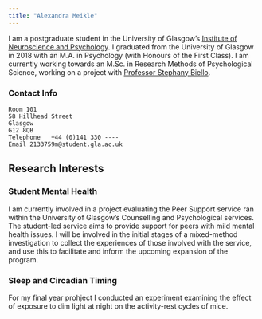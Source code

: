 ```yaml
---
title: "Alexandra Meikle"
---
```


I am a postgraduate student in the University of Glasgow's
[Institute of Neuroscience and Psychology](http://www.gla.ac.uk/researchinstitutes/neurosciencepsychology/). I graduated from the University of Glasgow in 2018 with an M.A. in Psychology (with Honours of the First Class). I am currently working towards an M.Sc. in Research Methods of Psychological Science, working on a project with [Professor Stephany Biello](https://www.gla.ac.uk/schools/psychology/staff/stephanybiello/).


### Contact Info
    Room 101
    58 Hillhead Street
    Glasgow
    G12 8QB
    Telephone	+44 (0)141 330 ----
    Email 2133759m@student.gla.ac.uk


## Research Interests

### Student Mental Health

I am currently involved in a project evaluating the Peer Support service ran within the University of Glasgow's Counselling and Psychological services. The student-led service aims to provide support for peers with mild mental health issues. I will be involved in the initial stages of a mixed-method investigation to collect the experiences of those involved with the service, and use this to facilitate and inform the upcoming expansion of the program.

### Sleep and Circadian Timing

For my final year prohject I conducted an experiment examining the effect of exposure to dim light at night on the activity-rest cycles of mice. 